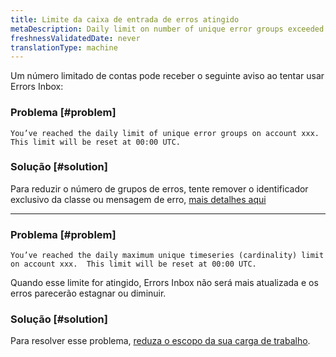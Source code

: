 ```yaml
---
title: Limite da caixa de entrada de erros atingido
metaDescription: Daily limit on number of unique error groups exceeded
freshnessValidatedDate: never
translationType: machine
---
```


Um número limitado de contas pode receber o seguinte aviso ao tentar usar Errors Inbox:

### Problema [#problem]

```
You’ve reached the daily limit of unique error groups on account xxx.  This limit will be reset at 00:00 UTC.
```

### Solução [#solution]

Para reduzir o número de grupos de erros, tente remover o identificador exclusivo da classe ou mensagem de erro, [mais detalhes aqui](/docs/errors-inbox/errors-inbox/#similar-events)

* * *

### Problema [#problem]

```
You’ve reached the daily maximum unique timeseries (cardinality) limit on account xxx.  This limit will be reset at 00:00 UTC.
```

Quando esse limite for atingido, Errors Inbox não será mais atualizada e os erros parecerão estagnar ou diminuir.

### Solução [#solution]

Para resolver esse problema, [reduza o escopo da sua carga de trabalho](/docs/new-relic-one/use-new-relic-one/workloads/use-workloads/).